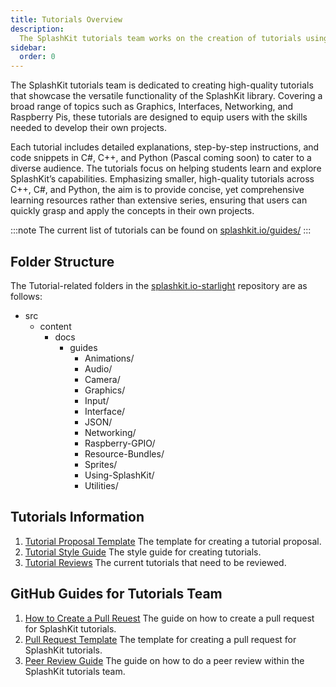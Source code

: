 ```yaml
---
title: Tutorials Overview
description:
  The SplashKit tutorials team works on the creation of tutorials using the SplashKit library.
sidebar:
  order: 0
---
```




The SplashKit tutorials team is dedicated to creating high-quality tutorials that showcase the
versatile functionality of the SplashKit library. Covering a broad range of topics such as Graphics,
Interfaces, Networking, and Raspberry Pis, these tutorials are designed to equip users with the
skills needed to develop their own projects.

Each tutorial includes detailed explanations, step-by-step instructions, and code snippets in C#,
C++, and Python (Pascal coming soon) to cater to a diverse audience. The tutorials focus on helping
students learn and explore SplashKit’s capabilities. Emphasizing smaller, high-quality tutorials
across C++, C#, and Python, the aim is to provide concise, yet comprehensive learning resources
rather than extensive series, ensuring that users can quickly grasp and apply the concepts in their
own projects.

:::note The current list of tutorials can be found on
[splashkit.io/guides/](https://splashkit.io/guides/) :::

## Folder Structure

The Tutorial-related folders in the
[splashkit.io-starlight](https://github.com/splashkit/splashkit.io-starlight) repository are as
follows:

<FileTree>

- src
  - content
    - docs
      - guides
        - Animations/
        - Audio/
        - Camera/
        - Graphics/
        - Input/
        - Interface/
        - JSON/
        - Networking/
        - Raspberry-GPIO/
        - Resource-Bundles/
        - Sprites/
        - Using-SplashKit/
        - Utilities/

</FileTree>

## Tutorials Information

1. [Tutorial Proposal Template](/products/splashkit/splashkit-tutorials/documentation/1-tutorial-proposal-template)
   The template for creating a tutorial proposal.
2. [Tutorial Style Guide](/products/splashkit/splashkit-tutorials/documentation/2-tutorial-style-guide)
   The style guide for creating tutorials.
3. [Tutorial Reviews](/products/splashkit/splashkit-tutorials/documentation/3-tutorial-reviews) The
   current tutorials that need to be reviewed.

## GitHub Guides for Tutorials Team

1. [How to Create a Pull Reuest](/products/splashkit/splashkit-tutorials/onboarding/03-pull-request)
   The guide on how to create a pull request for SplashKit tutorials.
2. [Pull Request Template](/products/splashkit/splashkit-tutorials/onboarding/04-pull-request-template)
   The template for creating a pull request for SplashKit tutorials.
3. [Peer Review Guide](/products/splashkit/splashkit-tutorials/onboarding/05-peer-review) The guide
   on how to do a peer review within the SplashKit tutorials team.
